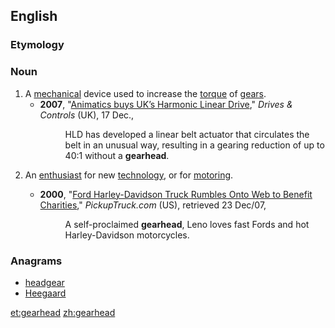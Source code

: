 ==English==

===Etymology===
{{suffix|gear|head}}

===Noun===
{{en-noun}}

# A [[mechanical]] device used to increase the [[torque]] of [[gear]]s.
#* '''2007''', "[http://www.drives.co.uk/fullstory.asp?id=2152 Animatics buys UK’s Harmonic Linear Drive]," ''Drives & Controls'' (UK), 17 Dec.,
#*: HLD has developed a linear belt actuator that circulates the belt in an unusual way, resulting in a gearing reduction of up to 40:1 without a '''gearhead'''.
# {{context|informal}} An [[enthusiast]] for new [[technology]], or for [[motoring]].
#* '''2000''', "[http://www.pickuptruck.com/html/news/ford_charity.html Ford Harley-Davidson Truck Rumbles Onto Web to Benefit Charities]," ''PickupTruck.com'' (US), retrieved 23 Dec/07,
#*: A self-proclaimed '''gearhead''', Leno loves fast Fords and hot Harley-Davidson motorcycles.

===Anagrams===
* [[headgear#English|headgear]]
* [[Heegaard#English|Heegaard]]

[[et:gearhead]]
[[zh:gearhead]]